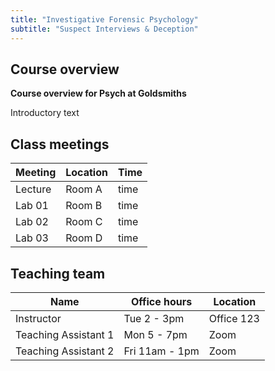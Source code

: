 ```yaml
---
title: "Investigative Forensic Psychology"
subtitle: "Suspect Interviews & Deception"
---
```


## Course overview

**Course overview for Psych at Goldsmiths**

Introductory text

## Class meetings

| Meeting | Location | Time |
|---------|----------|------|
| Lecture | Room A   | time |
| Lab 01  | Room B   | time |
| Lab 02  | Room C   | time |
| Lab 03  | Room D   | time |

## Teaching team

| Name                 | Office hours   | Location   |
|----------------------|----------------|------------|
| Instructor           | Tue 2 - 3pm    | Office 123 |
| Teaching Assistant 1 | Mon 5 - 7pm    | Zoom       |
| Teaching Assistant 2 | Fri 11am - 1pm | Zoom       |

